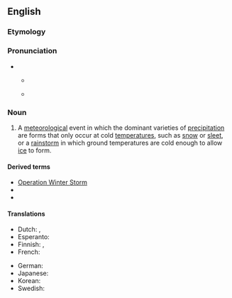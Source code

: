 {{also|winterstorm}}
==English==

===Etymology===
{{compound|en|winter|storm}}

===Pronunciation===
* {{enPR|wĭnʹtər}}
** {{a|UK}} {{IPA|en|/ˈwɪntə(ɹ) stɔːm/}}
** {{a|US|Canada}} {{IPA|en|/ˈwɪntɚ stɔɹm/}}

===Noun===
{{wikipedia}}
{{en-noun}}

# A [[meteorological]] event in which the dominant varieties of [[precipitation]] are forms that only occur at cold [[temperature]]s, such as [[snow]] or [[sleet]], or a [[rainstorm]] in which ground temperatures are cold enough to allow [[ice]] to form.

====Derived terms====
* [[w:Operation Winter Storm|Operation Winter Storm]]
* {{l|en|winter storm warning}}
* {{l|en|winter storm watch}}

====Translations====
{{trans-top|A winter storm}}
* Dutch: {{t+|nl|winterstorm|m}}, {{t+|nl|sneeuwstorm|m}}
* Esperanto: {{t|eo|vintroŝtormo}}
* Finnish: {{t+|fi|talvimyrsky}}, {{t+|fi|lumimyrsky}}
* French: {{t+|fr|tempête de neige|f}}
{{trans-mid}}
* German: {{t|de|Wintersturm|m}}
* Japanese: {{t|ja|冬の嵐|tr=fuyu no arashi|sc=Jpan}}
* Korean: {{t|ko|겨울 폭풍|sc=Kore}}
* Swedish: {{t+|sv|vinterstorm|c}}
{{trans-bottom}}
